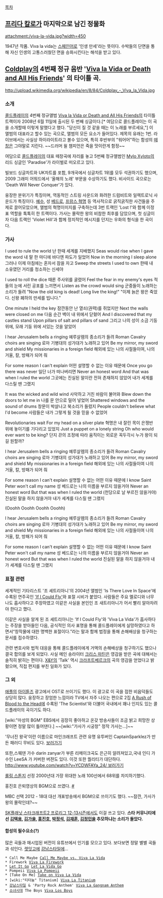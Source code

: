 [[목차]]

== [[프리다 칼로]]가 마지막으로 남긴 정물화 ==
attachment:/viva-la-vida.jpg?width=450

1947년 작품. Viva la vida는 [[스페인어]]로 '인생 만세'라는 뜻이다. 수박들의 단면을 통해 자신 인생의 고통스러웠던 면을 승화시킨다는 해석을 받고 있다.

== [[콜드플레이|Coldplay]]의 4번째 정규 음반 '[[Viva la Vida or Death and All His Friends]]' 의 타이틀 곡. ==
{{{#!html
<iframe width="640" height="360" src="http://www.youtube.com/embed/dvgZkm1xWPE" frameborder="0" allowfullscreen></iframe>}}}
http://upload.wikimedia.org/wikipedia/en/8/84/Coldplay_-_Viva_la_Vida.jpg

=== 소개 ===
[[콜드플레이]]의 4번째 정규앨범 [[Viva la Vida or Death and All His Friends]]의 타이틀 트랙이자 2008년 6월 11일에 출시된 두 번째 싱글이다.[* 여담으로 콜드플레이는 이 곡을 소개할때 이렇게 말했다고 했다. "당신이 질 것 같을 때는 이 노래를 부르세요,"] 이 앨범의 대표라고 할수 있는 곡으로, 앨범의 모든 요소가 들어있다. 제목의 유래는 1번. 라이브에서는 사실상 하이라이트라고 볼수 있으며, 특히 후반부의 "워어어"하는 함성의 [[떼창]]은 그야말로 지린다. ~~드러머 윌 챔피언은 죽을 맛이란게 함정~~

여담으로 [[콜드플레이]]의 대표 떼창곡에 자리를 놓고 5번째 정규앨범인 [[Mylo Xyloto]]의 리드 싱글인 'Paradise'가 라이벌로 떠오르고 있다.

빌보드 싱글차트와 UK차트를 포함, 9개국에서 싱글차트 1위를 모두 석권하기도 했으며, 2009 그래미 어워드에서 '올해의 노래' 부문을 수상하기도 했다.
비사이드 곡으로는 'Death Will Never Conquer'가 있다.

웅장한 분위기가 특징이며, 역동적인 스트링 사운드와 화려한 드럼비트와 일렉트로닉 사운드가 특징이다. [[예수]], 성 [[베드로]], [[프랑스 혁명]] 등 역사적으로 굵직굵직한 사건들을 주제로 끌어모았으며, 앨범의 혁명이미지를 구축하는데 3번 트랙인 'Lost !'와 함께 이정표 역할을 톡톡히 한 트랙이다. 가사는 몰락한 왕의 비참한 최후를 담았으며, 첫 싱글이자 다음 트랙인 'Violet Hill'과 함께 정치적인 메시지를 던지는 우화의 형식을 한 곡이다.

=== 가사 ===
I used to rule the world   
난 한때 세계를 지배했지 
Seas would rise when I gave the word   
내 말 한 마디에 바다엔 파도가 일었어
Now in the morning I sleep alone  
그러나 이제 아침에는 혼자서 잠을 자고 
Sweep the streets I used to own  
한때 내 소유였던 거리를 청소하는 신세야
 
I used to roll the dice  
때론 주사위를 굴렸어
Feel the fear in my enemy's eyes 
적들의 눈에 서린 공포를 느끼면서 
Listen as the crowd would sing  
군중들이 노래하는 소리가 들려
"Now the old king is dead! Long live the king!" 
"이제 늙은 왕은 죽었다. 신왕 폐하의 만세를 빕니다."
 
One minute I held the key 
잠깐동안  난 열쇠(권력)를 쥐었지만
Next the walls were closed on me
다음 순간 벽이 내 위에서 닫혔어
And I discovered that my castles stand Upon pillars of salt and pillars of sand
그리고 나의 성이 소금 기둥 위에, 모래 기둥 위에  서있는 것을 알았어

I hear Jerusalem bells a ringing
예루살렘의 종소리가 들려  
Roman Cavalry choirs are singing
로마 기병대의 성가대가 노래하고 있어
Be my mirror, my sword and shield My missionaries in a foreign field
해외에 있는 나의 사절들이여, 나의 거울, 칼, 방패가 되어 줘

For some reason I can't explain
어떤 설명할 수 없는 이유 때문에  
Once you go there was never
일단 너가 떠나버리면
Never an honest word  And that was when I ruled the world
그곳에는 진실된 말이란 전혀 존재하지 않았어  내가 세계를 다스릴 땐 그랬지
 
It was the wicked and wild wind
사악하고 거친 바람이 불어와  
Blew down the doors to let me in
나를 문 안으로 밀어 넣었어
Shattered windows and the sound of drums  
창문이 박살나고 북소리가 들렸지  
People couldn't believe what I'd become
사람들은 내가 그렇게 될 것을 믿을 수 없었어

Revolutionaries wait For my head on a silver plate
혁명은 내 잘린 목이 은쟁반 위에 놓이기를 기다리고 있었지
Just a puppet on a lonely string Oh who would ever want to be king?
단지 끈의 조정에 따라 움직이는 외로운 꼭두각시 누가 왕이 되길 원할까?

I hear Jerusalem bells a ringing
예루살렘의 종소리가 들려  
Roman Cavalry choirs are singing
로마 기병대의 성가대가 노래하고 있어
Be my mirror, my sword and shield My missionaries in a foreign field
해외에 있는 나의 사절들이여  나의 거울, 칼, 방패가 되어 줘

For some reason I can't explain  
설명할 수 없는 어떤 이유 때문에
I know Saint Peter won't call my name
성 베드로는 나의 이름을 부르지 않을거야
Never an honest word  But that was when I ruled the world
(천당으로 날 부르진 않을거야) 진실된 말을 하지 않을거야 내가 세계를 다스릴 땐 그랬지
  
(Ooohh Ooohh Ooohh Ooohh)

I hear Jerusalem bells a ringing
예루살렘의 종소리가 들려  
Roman Cavalry choirs are singing
로마 기병대의 성가대가 노래하고 있어
Be my mirror, my sword and shield My missionaries in a foreign field
해외에 있는 나의 사절들이여  나의 거울, 칼, 방패가 되어 줘
 
For some reason I can't explain  
설명할 수 없는 어떤 이유 때문에
I know Saint Peter won't call my name
성 베드로는 나의 이름을 부르지 않을거야
Never an honest word  But that was when I ruled the world
진실된 말을 하지 않을거야 내가 세계를 다스릴 땐 그랬지

=== 표절 관련 ===
세계적인 기타리스트 '조 셰트리아니'의 2004년 앨범인 'Is There Love In Space'에 수록된 연주곡인 [http://www.youtube.com/watch?v=FclrtPUquhQ 'If I Could Fly']와 표절 시비가 붙었다. 사람들은 주요 멜로디와 너무나도 흡사하다고 주장하였고 이같은 사실을 본인인 조 새트리아니가 어서 빨리 알아차려야 한다고 했다.

이같은 사실을 알게 된 조 셰트리아니는 'If I Could Fly'와 'Viva La Vida'가 흡사하다는 주장을 받아들인 다음, 공식적인 의사 표명을 통해 콜드플레이에게 실망하였다고 하면서“창작물에 대한 명백한 표절이다.”라는 말과 함께 법정을 통해 손해배상을 청구하는 문서를 접수하였다.

관련 변호사와 법적 대응을 통해 콜드플레이에게 거액의 손해배상을 청구하기도 했으나 결국 합의를 보게 되었다. 사실 메인 송라이터 [[크리스 마틴]]은 영감을 받은 곡에 대해서는 솔직히 밝히는 편이다. [[X&Y]]의 'Talk' 역시 [[크라프트베르크]]의 곡의 영감을 얻었다고 밝혔으며, 직접 편지를 부친 일화가 있다.
=== 그 외 ===
[[애플]]의 [[아이튠즈]] 광고에서 OST로 쓰이기도 했다. 이 광고로 이 곡을 접한 비음덕들도 상당히 많다. 웅장하고 장엄한 느낌이라 TV에서 자주 나오는 편으로 2집 [[A Rush of Blood to the Head]]에 수록된 'The Scientist'와 더불어 국내에서 꽤나 인지도 있는 콜드플레이의 곡이기도 하다.

[wiki:"마성의 BGM" EBS에서 굉장히 좋아하고 온갖 방송사들이 조금 밝고 희망찬 상황이면 정말 많이 틀어댄다.] ~~[wiki:"가사가 시궁창" 정작 가사는...]~~

'무너진 왕국'이란 이름으로 마인크래프트 관련 유명 유투버인 CaptainSparklez가 만든 패러디 무비도 있다. [http://www.youtube.com/watch?v=I-sH53vXP2A 보러가기]

또한,스웨덴 가수 darin zanyar가 부른 리메이크곡도 은근히 알려져있고,국내 인디 가수인 LeeSA 가 커버한 버젼도 있다. 이것 또한 퀄리티가 대단하다. [[http://www.youtube.com/watch?v=YCDWFAYa_24/ 보러가기]]

[[롤링 스톤]]지 선정 2000년대 가장 위대한 노래 100선에서 68위를 차지하기했다.

홍진호 은퇴영상의 BGM으로 쓰였다. [http://www.youtube.com/watch?v=1xvc5GCdjZw #]

MBC 선택 2012 - 18대 대선 개표방송에서 BGM으로 쓰이기도 했다. ~~잠깐, 가사가 왕의 몰락인데?~~

[[SK플래닛 스타크래프트2 프로리그 12-13]]시즌에서도 이걸 쓰고 있다. '''스타 커뮤니티에선 [[김택용]], [[김가을]], [[홍진호]], [[박정석]], [[김재훈]], [[김정민]]을 추모하냐는 소리가 돌았다.'''

==== 합성의 필수요소(?) ====

많은 곡들과 매시업된 버전이 유튜브에서 인기를 모으고 있다.
보다보면 정말 별별 곡들과 섞인다. [[렛잇고]]에 [[강남스타일]]에... 

 * Call Me Maybe [https://www.youtube.com/watch?v=RJBVVdt31fo  Call Me Maybe vs. Viva La Vida]
 * Firework [https://www.youtube.com/watch?v=WpKEBFF6Psg Viva La Firework]
 * [[Let It Go]] [https://www.youtube.com/watch?v=IE-v0omzW6Q Let La Vida Go] 
 * Pompeii [https://www.youtube.com/watch?v=JEBzdBcpmuQ  Viva La Pompeii] 
 * [Take On Me] [https://www.youtube.com/watch?v=itjURpjK-os Take on Viva La Vida]
 * [wiki:"티타늄" Titanium] [https://www.youtube.com/watch?v=niJQTHF28EM Viva La Titanium]
 * [[강남스타일]] & 'Party Rock Anthem' [https://www.youtube.com/watch?v=qHe7zfHI1qc Viva La Gangnam Anthem]
 * [[소녀시대]] The Boys [https://www.youtube.com/watch?v=CFZHBx6nBj0 Viva Los Boys]
